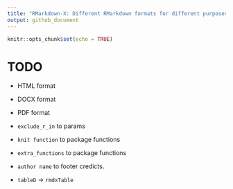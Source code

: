 ```yaml
---
title: "RMarkdown-X: Different RMarkdown formats for different purposes"
output: github_document
---
```


```r
knitr::opts_chunk$set(echo = TRUE)
```

# TODO

- HTML format

- DOCX format

- PDF format

- `exclude_r_in` to params

- `knit function` to package functions

- `extra_functions` to package functions

- `author name` to footer credicts.

- `tableD` -> `rmdxTable`

<!-- Se puede hacer que el html del footer se genere dinámicamente en cada corrida y se guarde en un archivo temporal. De esa forma el nombre para los créditos se pasa como un argumento a la función generadora de los formatos html. -->

<!-- Es importante observar que todo el código del proyecto debe ser compatible con los formatos que quieras utilizar. -->
